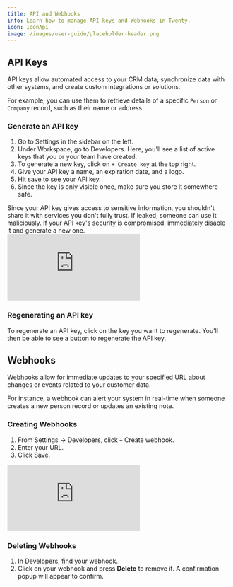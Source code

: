 ```yaml
---
title: API and Webhooks
info: Learn how to manage API keys and Webhooks in Twenty.
icon: IconApi
image: /images/user-guide/placeholder-header.png
---
```


## API Keys

API keys allow automated access to your CRM data, synchronize data with other systems, and create custom integrations or solutions. 

For example, you can use them to retrieve details of a specific `Person` or `Company` record, such as their name or address.

### Generate an API key

1. Go to Settings in the sidebar on the left.
2. Under Workspace, go to Developers. Here, you'll see a list of active keys that you or your team have created.
3. To generate a new key, click on `+ Create key` at the top right. 
4. Give your API key a name, an expiration date, and a logo.
5. Hit save to see your API key. 
6. Since the key is only visible once, make sure you store it somewhere safe. 

<UserGuideWarning>
Since your API key gives access to sensitive information, you shouldn't share it with services you don't fully trust. If leaked, someone can use it maliciously. If your API key's security is compromised, immediately disable it and generate a new one.
</UserGuideWarning>
<div style={{padding:'70.59% 0 0 0', position:'relative', margin: '32px 0px 0px' }}>
  <iframe 
    src="https://player.vimeo.com/video/928786722?autoplay=1&loop=1&autopause=0&background=1&amp;app_id=58479" 
    frameborder="0" 
    allow="autoplay; fullscreen; picture-in-picture; clipboard-write" 
    style={{
      position:'absolute',
      top:0,
      left:0,
      width:'100%',
      height:'100%',
      borderRadius: '16px', 
      border:'2px solid black'
    }}
    title="Export data"
  ></iframe>
</div>
<script src="https://player.vimeo.com/api/player.js"></script>


### Regenerating an API key

To regenerate an API key, click on the key you want to regenerate. You'll then be able to see a button to regenerate the API key.

## Webhooks

Webhooks allow for immediate updates to your specified URL about changes or events related to your customer data.

For instance, a webhook can alert your system in real-time when someone creates a new person record or updates an existing note.

### Creating Webhooks

1. From Settings -> Developers, click `+` Create webhook.
2. Enter your URL.
3. Click Save.

<div style={{padding:'70.59% 0 0 0', position:'relative', margin: '32px 0px 0px'}}>
  <iframe 
    src="https://player.vimeo.com/video/928786708?autoplay=1&loop=1&autopause=0&background=1&amp;app_id=58479" 
    frameborder="0" 
    allow="autoplay; fullscreen; picture-in-picture; clipboard-write" 
    style={{
      position:'absolute',
      top:0,
      left:0,
      width:'100%',
      height:'100%',
      borderRadius: '16px', 
      border:'2px solid black'
    }}
    title="Export data"
  ></iframe>
</div>
<script src="https://player.vimeo.com/api/player.js"></script>

### Deleting Webhooks

1. In Developers, find your webhook.
2. Click on your webhook and press **Delete** to remove it. A confirmation popup will appear to confirm.

<UserGuideEditContent articleTitle="api-webhooks.mdx"></UserGuideEditContent>